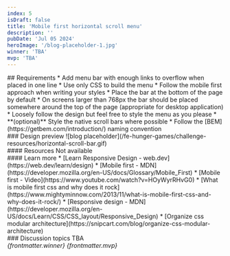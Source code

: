 ```yaml
---
index: 5
isDraft: false
title: 'Mobile first horizontal scroll menu'
description: ''
pubDate: 'Jul 05 2024'
heroImage: '/blog-placeholder-1.jpg'
winner: 'TBA'
mvp: 'TBA'
---
```


<Section>
  ## Requirements
  * Add menu bar with enough links to overflow when placed in one line
  * Use only CSS to build the menu
  * Follow the mobile first approach when writing your styles
  * Place the bar at the bottom of the page by default
  * On screens larger than 768px the bar should be placed somewhere around the top of the page (appropriate for desktop application)
  * Loosely follow the design but feel free to style the menu as you please
  * **(optional)** Style the native scroll bars where possible
  * <Special /> Follow the [BEM](https://getbem.com/introduction/) naming convention
</Section>

<Section>
  ### Design preview
  ![blog placeholder](/fe-hunger-games/challenge-resources/horizontal-scroll-bar.gif)
</Section>

<Section>
  #### Resources
  Not available
</Section>

<Section>
  #### Learn more
  * [Learn Responsive Design - web.dev](https://web.dev/learn/design)
  * [Mobile first - MDN](https://developer.mozilla.org/en-US/docs/Glossary/Mobile_First)
  * [Mobile first - Video](https://www.youtube.com/watch?v=HOyWyrRHvG0)
  * [What is mobile first css and why does it rock](https://www.mightyminnow.com/2013/11/what-is-mobile-first-css-and-why-does-it-rock/)
  * [Responsive design - MDN](https://developer.mozilla.org/en-US/docs/Learn/CSS/CSS_layout/Responsive_Design)
  * [Organize css modular architecture](https://snipcart.com/blog/organize-css-modular-architecture)
</Section>

<Section>
  ### Discussion topics
  TBA
</Section>

<Winner>
  <em>{frontmatter.winner}</em>
</Winner>

<MVP>
  <em>{frontmatter.mvp}</em>
</MVP>
